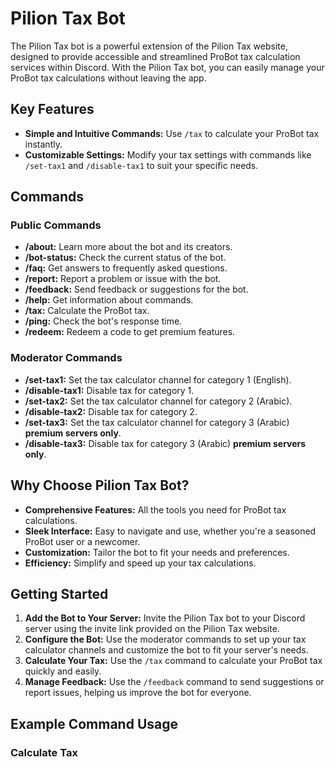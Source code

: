 
# Pilion Tax Bot

The Pilion Tax bot is a powerful extension of the Pilion Tax website, designed to provide accessible and streamlined ProBot tax calculation services within Discord. With the Pilion Tax bot, you can easily manage your ProBot tax calculations without leaving the app.

## Key Features

- **Simple and Intuitive Commands:** Use `/tax` to calculate your ProBot tax instantly.
- **Customizable Settings:** Modify your tax settings with commands like `/set-tax1` and `/disable-tax1` to suit your specific needs.

## Commands

### Public Commands

- **/about:** Learn more about the bot and its creators.
- **/bot-status:** Check the current status of the bot.
- **/faq:** Get answers to frequently asked questions.
- **/report:** Report a problem or issue with the bot.
- **/feedback:** Send feedback or suggestions for the bot.
- **/help:** Get information about commands.
- **/tax:** Calculate the ProBot tax.
- **/ping:** Check the bot's response time.
- **/redeem:** Redeem a code to get premium features.

### Moderator Commands

- **/set-tax1:** Set the tax calculator channel for category 1 (English).
- **/disable-tax1:** Disable tax for category 1.
- **/set-tax2:** Set the tax calculator channel for category 2 (Arabic).
- **/disable-tax2:** Disable tax for category 2.
- **/set-tax3:** Set the tax calculator channel for category 3 (Arabic) **premium servers only**.
- **/disable-tax3:** Disable tax for category 3 (Arabic) **premium servers only**.

## Why Choose Pilion Tax Bot?

- **Comprehensive Features:** All the tools you need for ProBot tax calculations.
- **Sleek Interface:** Easy to navigate and use, whether you're a seasoned ProBot user or a newcomer.
- **Customization:** Tailor the bot to fit your needs and preferences.
- **Efficiency:** Simplify and speed up your tax calculations.

## Getting Started

1. **Add the Bot to Your Server:** Invite the Pilion Tax bot to your Discord server using the invite link provided on the Pilion Tax website.
2. **Configure the Bot:** Use the moderator commands to set up your tax calculator channels and customize the bot to fit your server's needs.
3. **Calculate Your Tax:** Use the `/tax` command to calculate your ProBot tax quickly and easily.
4. **Manage Feedback:** Use the `/feedback` command to send suggestions or report issues, helping us improve the bot for everyone.

## Example Command Usage

### Calculate Tax

